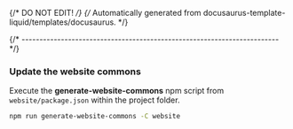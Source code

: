 {/* DO NOT EDIT! */}
{/* Automatically generated from docusaurus-template-liquid/templates/docusaurus. */}

{/* ------------------------------------------------------------------------ */}

### Update the website commons

Execute the **generate-website-commons** npm script from `website/package.json`
within the project folder.

```sh
npm run generate-website-commons -C website
```
